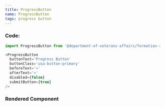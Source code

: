```yaml
---
title: ProgressButton
name: ProgressButton
tags: progress button
---
```



### Code:

```javascript
import ProgressButton from '@department-of-veterans-affairs/formation-react/ProgressButton'

<ProgressButton
  buttonText='Progress Button'
  buttonClass='usa-button-primary'
  beforeText='«'
  afterText='»'
  disabled={false}
  submitButton={true}
/>
```

### Rendered Component

<div className="site-c-reactcomp__rendered">
  <ProgressButton
    buttonText='Progress Button'
    buttonClass='usa-button-primary'
    beforeText='«'
    afterText='»'
    disabled={false}
    submitButton={true}
  />
</div>
